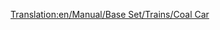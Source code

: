 [[Translation:en/Manual/Base Set/Trains/Coal Car]]
{{pl/Wagony|Name=Wagon na węgiel
|NormalCost=£1,375 ($2,750)
|NormalWeight=18 / 48 t
|Picture= [[File:en/Coaltruck.png]]
|NormalCapacity=30 ton węgla
|MonoCost=£1,375 ($2,750)
|MonoWeight=18 / 53 t
|MonoCapacity=35 tonnes of coal
|MagCost=£1,375 ($2,750)
|MagWeight=18 / 55 t
|MagCapacity=37 tonnes of coal
|Description=[[pl/Manual/Base Set/Trains/Wagon na węgiel|Coal Car]] <small>''(Truck))''</small> może holować <small>''(haul)''</small> [[pl/Manual/Base Set/Cargos/Węgiel|Coal]]. Ten wagon jest dostępny w klamatach [[pl/Manual/Klimat#umiarkowany | Temperate]] i [[pl/Manual/Klimat#arktyczny | Sub-Arctic]] .
}}